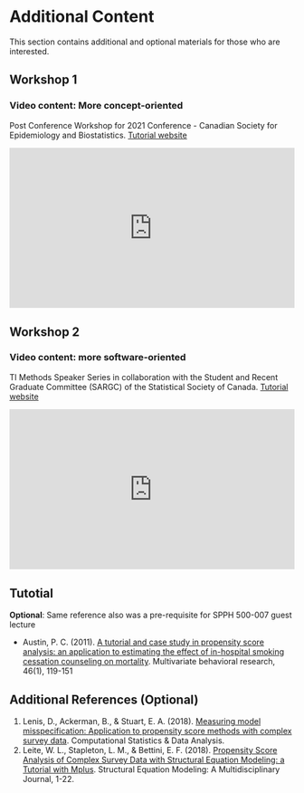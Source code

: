# Additional Content {.unnumbered}

::: {.callout-note}
This section contains additional and optional materials for those who are interested.
:::

## Workshop 1

### Video content: More concept-oriented

::: callout-tip
Post Conference Workshop for 2021 Conference - Canadian Society for Epidemiology and Biostatistics. [Tutorial website](https://ehsanx.github.io/psw/)
:::

::: {style="position: relative; padding-bottom: 56.25%; height: 0; overflow: hidden;"}
<iframe src="https://www.youtube.com/embed/u4Nl7gnDEAY" style="position: absolute; top: 0; left: 0; width: 100%; height: 100%; border:0;" allowfullscreen>

</iframe>
:::


## Workshop 2

### Video content: more software-oriented

::: callout-tip
TI Methods Speaker Series in collaboration with the Student and Recent Graduate Committee (SARGC) of the Statistical Society of Canada. [Tutorial website](https://ehsanx.github.io/SARGC-TIMethods/)
:::

::: {style="position: relative; padding-bottom: 56.25%; height: 0; overflow: hidden;"}
<iframe src="https://www.youtube.com/embed/HdBTCCHO44E" style="position: absolute; top: 0; left: 0; width: 100%; height: 100%; border:0;" allowfullscreen>

</iframe>
:::

## Tutotial

**Optional**: Same reference also was a pre-requisite for SPPH 500-007 guest lecture 

- Austin, P. C. (2011). [A tutorial and case study in propensity score analysis: an application to estimating the effect of in-hospital smoking cessation counseling on mortality](https://pubmed.ncbi.nlm.nih.gov/22287812/). Multivariate behavioral research, 46(1), 119-151

## Additional References (Optional)

1. Lenis, D., Ackerman, B., & Stuart, E. A. (2018). [Measuring model misspecification: Application to propensity score methods with complex survey data](https://www.ncbi.nlm.nih.gov/pmc/articles/PMC6034692/). Computational Statistics & Data Analysis.
2. Leite, W. L., Stapleton, L. M., & Bettini, E. F. (2018). [Propensity Score Analysis of Complex Survey Data with Structural Equation Modeling: a Tutorial with Mplus](https://www.tandfonline.com/doi/abs/10.1080/10705511.2018.1522591). Structural Equation Modeling: A Multidisciplinary Journal, 1-22. 
